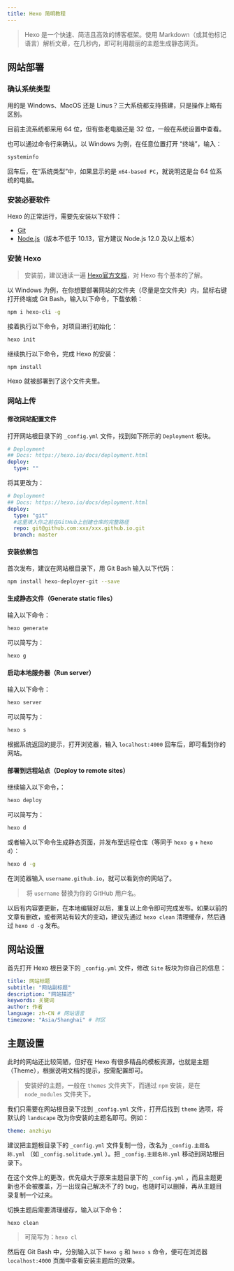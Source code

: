 ```yaml
---
title: Hexo 简明教程
---
```


> Hexo 是一个快速、简洁且高效的博客框架。使用 Markdown（或其他标记语言）解析文章，在几秒内，即可利用靓丽的主题生成静态网页。

## 网站部署

### 确认系统类型

用的是 Windows、MacOS 还是 Linus？三大系统都支持搭建，只是操作上略有区别。

目前主流系统都采用 64 位，但有些老电脑还是 32 位，一般在系统设置中查看。

也可以通过命令行来确认。以 Windows 为例，在任意位置打开 “终端”，输入：

```bash
systeminfo
```

回车后，在“系统类型”中，如果显示的是 `x64-based PC`，就说明这是台 64 位系统的电脑。

### 安装必要软件

Hexo 的正常运行，需要先安装以下软件：

- [Git](https://git-scm.com/download/win)
- [Node.js](https://nodejs.org/zh-cn/download/)（版本不低于 10.13，官方建议 Node.js 12.0 及以上版本）

### 安装 Hexo

> 安装前，建议通读一遍 [Hexo官方文档](https://hexo.io/zh-cn/docs/)，对 Hexo 有个基本的了解。

以 Windows 为例，在你想要部署网站的文件夹（尽量是空文件夹）内，鼠标右键打开终端或 Git Bash，输入以下命令，下载依赖：

```bash
npm i hexo-cli -g
```

接着执行以下命令，对项目进行初始化：

```bash
hexo init
```

继续执行以下命令，完成 Hexo 的安装：

```bash
npm install
```

Hexo 就被部署到了这个文件夹里。

### 网站上传

#### 修改网站配置文件

打开网站根目录下的 `_config.yml` 文件，找到如下所示的 `Deployment` 板块。

```yml
# Deployment
## Docs: https://hexo.io/docs/deployment.html
deploy:
  type: ""
```

将其更改为：

```yml
# Deployment
## Docs: https://hexo.io/docs/deployment.html
deploy:
  type: "git"
  #这里填入你之前在GitHub上创建仓库的完整路径
  repo: git@github.com:xxx/xxx.github.io.git
  branch: master
```

#### 安装依赖包

首次发布，建议在网站根目录下，用 Git Bash 输入以下代码：

```bash
npm install hexo-deployer-git --save
```

#### 生成静态文件（Generate static files）

输入以下命令：

```bash
hexo generate
```

可以简写为：

```bash
hexo g
```

#### 启动本地服务器（Run server）

输入以下命令：

```bash
hexo server
```

可以简写为：

```bash
hexo s
```

根据系统返回的提示，打开浏览器，输入 `localhost:4000` 回车后，即可看到你的网站。

#### 部署到远程站点（Deploy to remote sites）

继续输入以下命令，：

```bash
hexo deploy
```

可以简写为：

```bash
hexo d
```

或者输入以下命令生成静态页面，并发布至远程仓库（等同于 `hexo g` + `hexo d`）：

```bash
hexo d -g
```

在浏览器输入 `username.github.io`，就可以看到你的网站了。

>  将 `username` 替换为你的 GitHub 用户名。

以后有内容要更新，在本地编辑好以后，重复以上命令即可完成发布。如果以前的文章有删改，或者网站有较大的变动，建议先通过 `hexo clean` 清理缓存，然后通过 `hexo d -g` 发布。

## 网站设置

首先打开 Hexo 根目录下的 `_config.yml` 文件，修改 `Site` 板块为你自己的信息：

```yml
title: 网站标题
subtitle: "网站副标题"
description: "网站描述"
keywords: 关键词
author: 作者
language: zh-CN # 网站语言
timezone: "Asia/Shanghai" # 时区
```

## 主题设置

此时的网站还比较简陋，但好在 Hexo 有很多精品的模板资源，也就是主题（Theme），根据说明文档的提示，按需配置即可。

> 安装好的主题，一般在 `themes` 文件夹下，而通过 `npm` 安装，是在 `node_modules` 文件夹下。

我们只需要在网站根目录下找到 `_config.yml` 文件，打开后找到 `theme` 选项，将默认的 `landscape` 改为你安装的主题名即可。例如：

```yml
theme: anzhiyu
```

建议把主题根目录下的 `_config.yml` 文件复制一份，改名为 `_config.主题名称.yml` （如 `_config.solitude.yml` ）。把 `_config.主题名称.yml` 移动到网站根目录下。

在这个文件上的更改，优先级大于原来主题目录下的 `_config.yml` ，而且主题更新也不会被覆盖，万一出现自己解决不了的 bug，也随时可以删掉，再从主题目录复制一个过来。

切换主题后需要清理缓存，输入以下命令：

```bash
hexo clean
```

> 可简写为：`hexo cl`

然后在 Git Bash 中，分别输入以下 `hexo g` 和 `hexo s` 命令，便可在浏览器 ` localhost:4000` 页面中查看安装主题后的效果。